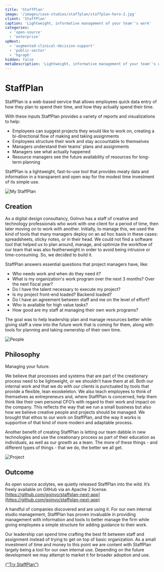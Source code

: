 ```yaml
---
title: 'StaffPlan'
image: '/images/case-studies/staffplan/staffplan-hero-2.jpg'
client: 'StaffPlan'
caption: 'Lightweight, informative management of your team''s work'
categories:
  - 'open-source'
  - 'enterprise'
upNext:
  - 'augmented-clinical-decision-support'
  - 'public-sector'
  - 'hgraph'
hidden: false
metaDescription: 'Lightweight, informative management of your team''s work'
---
```



# StaffPlan

StaffPlan is a web-based service that allows employees quick data entry of how they plan to spend their time, and how they actually spend their time. 

With these inputs StaffPlan provides a variety of reports and visualizations to help:

- Employees can suggest projects they would like to work on, creating a bi-directional flow of making and taking assignments
- Employees structure their work and stay accountable to themselves
- Managers understand their teams’ plans and assignments
- Managers see what actually happened
- Resource managers see the future availability of resources for long-term planning

StaffPlan is a lightweight, fast-to-use tool that provides meaty data and information in a transparent and open way for the modest time investment of its simple use.

![My StaffPlan](/images/case-studies/staffplan/staffplan_my_staffplan.jpg)  

## Creation

As a digital design consultancy, GoInvo has a staff of creative and technology professionals who work with one client for a period of time, then later moving on to work with another. Initially, to manage this, we used the kind of tools that many managers deploy on an ad hoc basis in these cases: spreadsheets, sticky notes, or in their head. We could not find a software tool that helped us to plan around, manage, and optimize the workflow of our team that was also featherweight in order to avoid being intrusive or time-consuming. So, we decided to build it.

StaffPlan answers essential questions that project managers have, like:

- Who needs work and when do they need it?
- What is my organization's work program over the next 3 months? Over the next fiscal year?
- Do I have the talent necessary to execute my project?
- Is my project front-end loaded? Backend loaded?
- Do I have an agreement between staff and me on the level of effort?
- Who is available for high value tasks?
- How good are my staff at managing their own work programs?

The goal was to help leadership plan and manage resources better while giving staff a view into the future work that is coming for them, along with tools for planning and taking ownership of their own time.

![People](/images/case-studies/staffplan/staffplan_people.jpg)

## Philosophy

Managing your future.

We believe that processes and systems that are part of the creationary process need to be lightweight, or we shouldn’t have them at all. Both our internal work and that we do with our clients is punctuated by tools that provide a flexible, lean exoskeleton. We also teach employees to think of themselves as entrepreneurs and, where StaffPlan is concerned, help them think like their own personal CFO’s with regard to their work and impact on the company. This reflects the way that we run a small business but also how we believe creative people and projects should be managed. We brought that ethos to our work on StaffPlan, and the way it works is supportive of that kind of more modern and adaptable process.

Another benefit of creating StaffPlan is letting our team dabble in new technologies and use the creationary process as part of their education as individuals, as well as our growth as a team. The more of these things - and different types of things - that we do, the better we all get.

![Project](/images/case-studies/staffplan/staffplan_projects.jpg)

## Outcome

As open source acolytes, we quietly released StaffPlan into the wild. It’s freely available on GitHub via an Apache 2 license.  
[https://github.com/goinvo/staffplan-next-app](https://github.com/goinvo/staffplan-next-app)

A handful of companies discovered and are using it. For our own internal studio management, StaffPlan has proven invaluable in providing management with information and tools to better manage the firm while giving employees a simple structure for adding guidance to their work. 

Our leadership can spend time crafting the best fit between staff and assignment instead of trying to get on top of basic organization. As a small investment of time and money to this point we are content with StaffPlan largely being a tool for our own internal use. Depending on the future development we may attempt to market it for broader adoption and use.

<div class="text--center">
  <a
    href="https://staffplan.com/"
    target="blank"
    rel="noopener noreferrer"
    class="button button--secondary button--lg margin-bottom--double margin-right"
  >
    {"Try StaffPlan"}
  </a>
</div>
